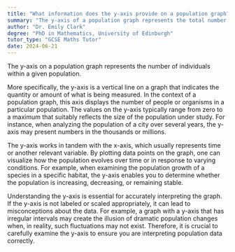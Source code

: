 ```yaml
---
title: "What information does the y-axis provide on a population graph?"
summary: "The y-axis of a population graph represents the total number of individuals within a population, providing a visual representation of population size."
author: "Dr. Emily Clark"
degree: "PhD in Mathematics, University of Edinburgh"
tutor_type: "GCSE Maths Tutor"
date: 2024-06-21
---
```


The y-axis on a population graph represents the number of individuals within a given population.

More specifically, the y-axis is a vertical line on a graph that indicates the quantity or amount of what is being measured. In the context of a population graph, this axis displays the number of people or organisms in a particular population. The values on the y-axis typically range from zero to a maximum that suitably reflects the size of the population under study. For instance, when analyzing the population of a city over several years, the y-axis may present numbers in the thousands or millions.

The y-axis works in tandem with the x-axis, which usually represents time or another relevant variable. By plotting data points on the graph, one can visualize how the population evolves over time or in response to varying conditions. For example, when examining the population growth of a species in a specific habitat, the y-axis enables you to determine whether the population is increasing, decreasing, or remaining stable.

Understanding the y-axis is essential for accurately interpreting the graph. If the y-axis is not labeled or scaled appropriately, it can lead to misconceptions about the data. For example, a graph with a y-axis that has irregular intervals may create the illusion of dramatic population changes when, in reality, such fluctuations may not exist. Therefore, it is crucial to carefully examine the y-axis to ensure you are interpreting population data correctly.
    